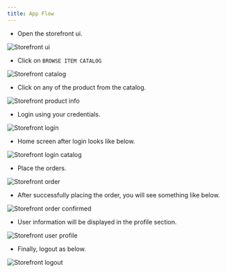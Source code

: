 ```yaml
---
title: App Flow
---
```


- Open the storefront ui.

![Storefront ui](../../images/storefront_ui.png)

- Click on `BROWSE ITEM CATALOG`

![Storefront catalog](../../images/storefront_catalog.png)

- Click on any of the product from the catalog.

![Storefront product info](../../images/storefront_prod_info.png)

- Login using your credentials.

![Storefront login](../../images/storefront_login.png)

- Home screen after login looks like below.

![Storefront login catalog](../../images/storefront_login_catalog.png)

- Place the orders.

![Storefront order](../../images/storefront_user_order.png)

- After successfully placing the order, you will see something like below.

![Storefront order confirmed](../../images/storefront_user_order_confirmed.png)

- User information will be displayed in the profile section.

![Storefront user profile](../../images/storefront_user_profile.png)

- Finally, logout as below.

![Storefront logout](../../images/storefront_logout.png)
